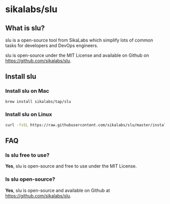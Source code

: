 # sikalabs/slu

## What is slu?

slu is a open-source tool from SikaLabs which simplify lots of common tasks for developers and DevOps engineers.

slu is open-source under the MIT License and available on Github on https://github.com/sikalabs/slu.

## Install slu

### Install slu on Mac

```bash
brew install sikalabs/tap/slu
```

### Install slu on Linux

```bash
curl -fsSL https://raw.githubusercontent.com/sikalabs/slu/master/install.sh | sudo sh
```

## FAQ

### Is slu free to use?

**Yes**, slu is open-source and free to use under the MIT License.

### Is slu open-source?

**Yes**, slu is open-source and available on Github at https://github.com/sikalabs/slu.
